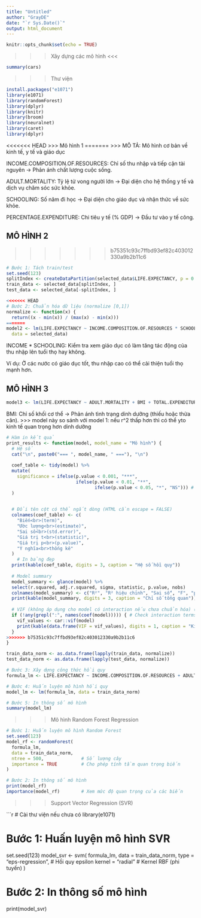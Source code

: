 ```yaml
---
title: "Untitled"
author: "GrayDE"
date: "`r Sys.Date()`"
output: html_document
---
```


```r
knitr::opts_chunk$set(echo = TRUE)
```

>>> Xây dựng các mô hình <<<

```r
summary(cars)
```

>>> Thư viện 

```r
install.packages("e1071")
library(e1071)
library(randomForest)
library(dplyr)
library(knitr)
library(broom)
library(neuralnet)
library(caret)
library(dplyr)
```


<<<<<<< HEAD
>>> Mô hình 1
=======
>>> MÔ TẢ: Mô hình cơ bản về kinh tế, y tế và giáo dục  

INCOME.COMPOSITION.OF.RESOURCES: Chỉ số thu nhập và tiếp cận tài nguyên → Phản ánh chất lượng cuộc sống.

ADULT.MORTALITY: Tỷ lệ tử vong người lớn → Đại diện  cho hệ thống y tế và dịch vụ chăm sóc sức khỏe.

SCHOOLING: Số năm đi học → Đại diện cho giáo dục và nhận thức về sức khỏe.

PERCENTAGE.EXPENDITURE: Chi tiêu y tế (% GDP) → Đầu tư vào y tế công.

## MÔ HÌNH 2
>>>>>>> b75351c93c7ffbd93ef82c403012330a9b2b11c6

```r
# Bước 1: Tách train/test
set.seed(123)
splitIndex <- createDataPartition(selected_data$LIFE.EXPECTANCY, p = 0.8, list = FALSE)
train_data <- selected_data[splitIndex, ]
test_data <- selected_data[-splitIndex, ]

<<<<<<< HEAD
# Bước 2: Chuẩn hóa dữ liệu (normalize [0,1])
normalize <- function(x) {
  return((x - min(x)) / (max(x) - min(x)))
=======
model2 <- lm(LIFE.EXPECTANCY ~ INCOME.COMPOSITION.OF.RESOURCES * SCHOOLING + ADULT.MORTALITY,
  data = selected_data)

```

INCOME * SCHOOLING: Kiểm tra xem giáo dục có làm tăng tác động của thu nhập lên tuổi thọ hay không.

Ví dụ: Ở các nước có giáo dục tốt, thu nhập cao có thể cải thiện tuổi thọ mạnh hơn.

## MÔ HÌNH 3
```r
model3 <- lm(LIFE.EXPECTANCY ~ ADULT.MORTALITY + BMI + TOTAL.EXPENDITURE + SCHOOLING, data = selected_data)
```

BMI: Chỉ số khối cơ thể → Phản ánh tình trạng dinh dưỡng (thiếu hoặc thừa cân).
>>> model này so sánh với model 1: nếu r^2 thấp hơn thì có thể yto kinh tế quan trọng hơn dinh dưỡng

```r
# Hàm in kết quả
print_results <- function(model, model_name = "Mô hình") {
  # Hệ số
  cat("\n", paste0("=== ", model_name, " ==="), "\n")
  
  coef_table <- tidy(model) %>%
  mutate(
    significance = ifelse(p.value < 0.001, "***", 
                          ifelse(p.value < 0.01, "**", 
                                 ifelse(p.value < 0.05, "*", "NS"))) # Thêm "NS" cho không có ý nghĩa thống kê
  )

  
  # Đổi tên cột có thể ngắt dòng (HTML cần escape = FALSE)
  colnames(coef_table) <- c(
    "Biến<br>(term)", 
    "Ước lượng<br>(estimate)", 
    "Sai số<br>(std.error)", 
    "Giá trị t<br>(statistic)", 
    "Giá trị p<br>(p.value)", 
    "Ý nghĩa<br>thống kê"
  )
    # In bảng đẹp
  print(kable(coef_table, digits = 3, caption = "Hệ số hồi quy"))
  
  # Model summary
  model_summary <- glance(model) %>%
  select(r.squared, adj.r.squared, sigma, statistic, p.value, nobs)
  colnames(model_summary) <- c("R²", "R² hiệu chỉnh", "Sai số", "F", "p-value", "N")
  print(kable(model_summary, digits = 3, caption = "Chỉ số tổng quan"))
  
  # VIF (không áp dụng cho model có interaction nếu chưa chuẩn hóa) (MODEL 2)
  if (!any(grepl(":", names(coef(model))))) { # Check interaction terms
    vif_values <- car::vif(model)
    print(kable(data.frame(VIF = vif_values), digits = 1, caption = "Kiểm tra VIF"))
  }
>>>>>>> b75351c93c7ffbd93ef82c403012330a9b2b11c6
}

train_data_norm <- as.data.frame(lapply(train_data, normalize))
test_data_norm <- as.data.frame(lapply(test_data, normalize))

# Bước 3: Xây dựng công thức hồi quy
formula_lm <- LIFE.EXPECTANCY ~ INCOME.COMPOSITION.OF.RESOURCES + ADULT.MORTALITY + BMI + PERCENTAGE.EXPENDITURE + TOTAL.EXPENDITURE + SCHOOLING

# Bước 4: Huấn luyện mô hình hồi quy
model_lm <- lm(formula_lm, data = train_data_norm)

# Bước 5: In thông số mô hình
summary(model_lm)

```
>>>   Mô hình Random Forest Regression

```r
# Bước 1: Huấn luyện mô hình Random Forest
set.seed(123)
model_rf <- randomForest(
  formula_lm, 
  data = train_data_norm,
  ntree = 500,              # Số lượng cây
  importance = TRUE         # Cho phép tính tầm quan trọng biến
)

# Bước 2: In thông số mô hình
print(model_rf)
importance(model_rf)        # Xem mức độ quan trọng của các biến
```
>>> Support Vector Regression (SVR)

```r
# Cài thư viện nếu chưa có
library(e1071)

# Bước 1: Huấn luyện mô hình SVR
set.seed(123)
model_svr <- svm(
  formula_lm,
  data = train_data_norm,
  type = "eps-regression",    # Hồi quy epsilon
  kernel = "radial"           # Kernel RBF (phi tuyến)
)

# Bước 2: In thông số mô hình
print(model_svr)